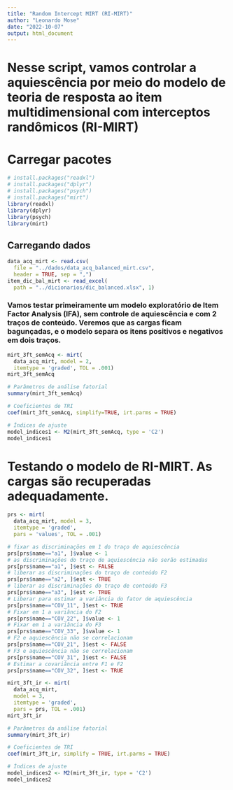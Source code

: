 ---
title: "Random Intercept MIRT (RI-MIRT)"
author: "Leonardo Mose"
date: "2022-10-07"
output: html_document
---

# Nesse script, vamos controlar a aquiescência por meio do modelo de **teoria de resposta ao item multidimensional com interceptos randômicos (RI-MIRT)**


# Carregar pacotes
```{r}
# install.packages("readxl")
# install.packages("dplyr")
# install.packages("psych")
# install.packages("mirt")
library(readxl)
library(dplyr)
library(psych)
library(mirt)
```


## Carregando dados
```{r}
data_acq_mirt <- read.csv(
  file = "../dados/data_acq_balanced_mirt.csv",
  header = TRUE, sep = ",")
item_dic_bal_mirt <- read_excel(
  path = "../dicionarios/dic_balanced.xlsx", 1)
```


### Vamos testar primeiramente um modelo exploratório de Item Factor Analysis (IFA), sem controle de aquiescência e com 2 traços de conteúdo. Veremos que as cargas ficam bagunçadas, e o modelo separa os itens positivos e negativos em dois traços.
```{r}
mirt_3ft_semAcq <- mirt(
  data_acq_mirt, model = 2, 
  itemtype = 'graded', TOL = .001)
mirt_3ft_semAcq

# Parâmetros de análise fatorial
summary(mirt_3ft_semAcq)

# Coeficientes de TRI
coef(mirt_3ft_semAcq, simplify=TRUE, irt.parms = TRUE)

# Índices de ajuste
model_indices1 <- M2(mirt_3ft_semAcq, type = 'C2')
model_indices1
```


# Testando o modelo de RI-MIRT. As cargas são recuperadas adequadamente.
```{r}
prs <- mirt(
  data_acq_mirt, model = 3, 
  itemtype = 'graded',
  pars = 'values', TOL = .001)

# fixar as discriminações em 1 do traço de aquiescência
prs[prs$name=="a1", ]$value <- 1
# as discriminações do traço de aquiescência não serão estimadas
prs[prs$name=="a1", ]$est <- FALSE 
# liberar as discriminações do traço de conteúdo F2
prs[prs$name=="a2", ]$est <- TRUE 
# liberar as discriminações do traço de conteúdo F3
prs[prs$name=="a3", ]$est <- TRUE
# Liberar para estimar a variância do fator de aquiescência
prs[prs$name=="COV_11", ]$est <- TRUE
# Fixar em 1 a variância do F2
prs[prs$name=="COV_22", ]$value <- 1 
# Fixar em 1 a variância do F3
prs[prs$name=="COV_33", ]$value <- 1 
# F2 e aquiescência não se correlacionam
prs[prs$name=="COV_21", ]$est <- FALSE 
# F3 e aquiescência não se correlacionam
prs[prs$name=="COV_31", ]$est <- FALSE 
# Estimar a covariância entre F1 e F2
prs[prs$name=="COV_32", ]$est <- TRUE 

mirt_3ft_ir <- mirt(
  data_acq_mirt, 
  model = 3, 
  itemtype = 'graded',
  pars = prs, TOL = .001)
mirt_3ft_ir

# Parâmetros da análise fatorial
summary(mirt_3ft_ir)

# Coeficientes de TRI
coef(mirt_3ft_ir, simplify = TRUE, irt.parms = TRUE)

# Índices de ajuste
model_indices2 <- M2(mirt_3ft_ir, type = 'C2')
model_indices2
```
